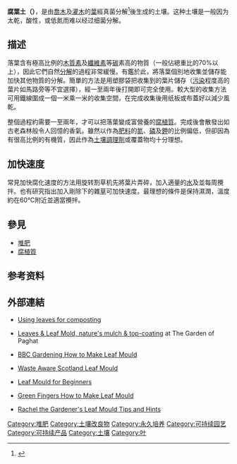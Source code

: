 '''腐葉土（{{lang|en|Leaf Mould}}）'''，是由[[喬木|喬木]]及[[灌木|灌木]]的[[葉|葉]]經真菌分解<ref>{{Cite web |url=http://compost.css.cornell.edu/microorg.html |title=Compost organisms |accessdate=2016-04-28 |archive-date=2011-07-20 |archive-url=https://web.archive.org/web/20110720195247/http://compost.css.cornell.edu/microorg.html |dead-url=no }}</ref>後生成的土壤。这种土壤是一般因为太乾，酸性，或低氮而难以经过细菌分解。

==描述==
落葉含有極高比例的[[木質素|木質素]]及[[纖維素|纖維素]]等[[碳|碳]]素高的物質（一般佔總重比的70%以上），因此它們自然[[分解|分解]]的過程非常緩慢。有鑑於此，將落葉個別地收集並儲存能加快其他物質的分解。簡單的方法是用塑膠袋把收集到的葉片儲存（[[污染|污染]]程度高的葉片如馬路旁等不宜選擇），經一至兩年後打開即可完全使用。較大型的收集方法可用鐵線圍成一個一米乘一米的收集空間，在完成收集後用纸板或布蓋好以減少風乾。

整個過程約需要一至兩年，才可以把落葉變成富營養的[[腐植質|腐植質]]。完成後會散發出如古老森林般令人回憶的香氣。雖然以作為[[肥料|肥料]]的[[氮|氮]]、[[磷|磷]]及[[鉀|鉀]]的比例偏低，但卻因為有很高比例的有機質，因此作為[[土壤調理劑|土壤調理劑]]或覆蓋物均十分理想。

==加快速度==
常見加快腐化速度的方法用旋转割草机先將葉片弄碎，加入適量的[[水|水]]及並每周攪拌。也有研究指出加入剛除下的雜[[草|草]]可加快速度。最理想的條件是保持濕潤，溫度約在60℃附近並適當攪拌。

==參見==
*[[堆肥|堆肥]]
*[[腐植質|腐植質]]

==参考资料==
{{reflist}}

==外部連結==
*{{en icon}} [https://web.archive.org/web/20080115071416/http://www.compostguide.com/using_leaves_for_composting.html Using leaves for composting]
*{{en icon}}  [http://www.paghat.com/leafmold.html Leaves & Leaf Mold, nature's mulch & top-coating] at  The Garden of Paghat
*{{en icon}}  [http://www.bbc.co.uk/gardening/basics/techniques/soil_makeleafmould1.shtml BBC Gardening How to Make Leaf Mould]
*{{en icon}} [http://www.wasteawarescotland.org.uk/html/compost_leaf.asp Waste Aware Scotland Leaf Mould]
*{{en icon}} [http://www.thegoodwebguide.co.uk/index.php?art_id=514 Leaf Mould for Beginners]
*{{en icon}} [http://www.greenfingers.com/articledisplay.asp?id=347 Green Fingers How to Make Leaf Mould]
*{{en icon}} [https://web.archive.org/web/20090401170404/http://homepage.ntlworld.com/rachel_aitch/RTG/leaf.html  Rachel the Gardener's Leaf Mould Tips and Hints]

[[Category:堆肥|Category:堆肥]]
[[Category:土壤改良物|Category:土壤改良物]]
[[Category:永久培养|Category:永久培养]]
[[Category:可持续园艺|Category:可持续园艺]]
[[Category:可持续产品|Category:可持续产品]]
[[Category:土壤|Category:土壤]]
[[Category:叶|Category:叶]]